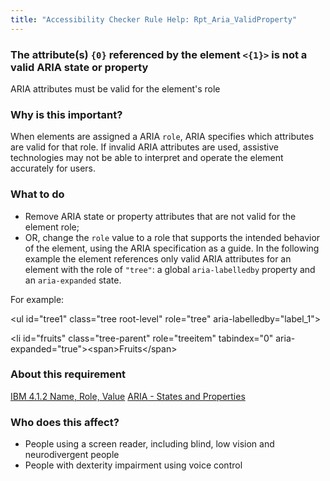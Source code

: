 ```yaml
---
title: "Accessibility Checker Rule Help: Rpt_Aria_ValidProperty"
---
```


<div className="toolHelp">
<Row>
<Column colLg={16} colMd={8} colSm={4} className="toolHead">

### The attribute(s) `{0}` referenced by the element `<{1}>` is not a valid ARIA state or property

<div id="locLevel"></div>

ARIA attributes must be valid for the element's role

</Column>
</Row>
<Row>
<Column colLg={11} colMd={5} colSm={4} className="toolMain">

### Why is this important?

When elements are assigned a ARIA `role`, ARIA specifies which attributes are valid for that role. If invalid ARIA attributes are used, assistive technologies may not be able to interpret and operate the element accurately for users.

<div id="locSnippet"></div>

### What to do

* Remove ARIA state or property attributes that are not valid for the element role;
* OR, change the `role` value to a role that supports the intended behavior of the element, using the ARIA specification as a guide.
In the following example the element references only valid ARIA attributes for an element with the role of `"tree"`: a global `aria-labelledby` property and an `aria-expanded` state.

For example:

<CodeSnippet type="multi" light={true}>&lt;ul id="tree1" class="tree root-level" role="tree" aria-labelledby="label_1"&gt;
    
&lt;li id="fruits" class="tree-parent" role="treeitem" tabindex="0" aria-expanded="true"&gt;&lt;span&gt;Fruits&lt;/span&gt;</CodeSnippet>

</Column>
<Column colLg={5} colMd={3} colSm={4} className="toolLeft">

### About this requirement

[IBM 4.1.2 Name, Role, Value](https://www.ibm.com/able/requirements/requirements/#4_1_2)
[ARIA - States and Properties](https://www.w3.org/TR/wai-aria-1.2/#introstates)

### Who does this affect?

* People using a screen reader, including blind, low vision and neurodivergent people
* People with dexterity impairment using voice control

</Column>
</Row>
</div>

